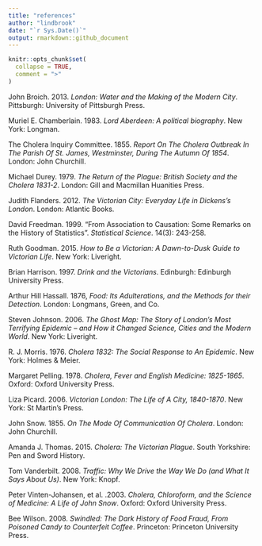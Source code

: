 ```yaml
---
title: "references"
author: "lindbrook"
date: "`r Sys.Date()`"
output: rmarkdown::github_document
---
```


```r
knitr::opts_chunk$set(
  collapse = TRUE,
  comment = ">"
)
```

John Broich. 2013. _London: Water and the Making of the Modern City_. Pittsburgh: University of Pittsburgh Press.

Muriel E. Chamberlain. 1983. _Lord Aberdeen: A political biography_. New York: Longman.

The Cholera Inquiry Committee. 1855. _Report On The Cholera Outbreak In The Parish Of St. James, Westminster, During The Autumn Of 1854_. London: John Churchill.

Michael Durey. 1979. _The Return of the Plague: British Society and the Cholera 1831-2_. London: Gill and Macmillan Huanities Press.

Judith Flanders. 2012. _The Victorian City: Everyday Life in Dickens's London_. London: Atlantic Books.

David Freedman. 1999. "From Association to Causation: Some Remarks on the History of Statistics". _Statistical Science_. 14(3): 243-258.

Ruth Goodman. 2015. _How to Be a Victorian: A Dawn-to-Dusk Guide to Victorian Life_. New York: Liveright.

Brian Harrison. 1997. _Drink and the Victorians_. Edinburgh: Edinburgh University Press.

Arthur Hill Hassall. 1876, _Food: Its Adulterations, and the Methods for their Detection_. London: Longmans, Green, and Co.

Steven Johnson. 2006. _The Ghost Map: The Story of London's Most Terrifying Epidemic – and How it Changed Science, Cities and the Modern World_. New York: Liveright.

R. J. Morris. 1976. _Cholera 1832: The Social Response to An Epidemic_. New York: Holmes & Meier.

Margaret Pelling. 1978. _Cholera, Fever and English Medicine: 1825-1865_. Oxford: Oxford University Press.

Liza Picard. 2006. _Victorian London: The Life of A City, 1840-1870_. New York: St Martin's Press.

John Snow. 1855. _On The Mode Of Communication Of Cholera_. London: John Churchill.

Amanda J. Thomas. 2015. _Cholera: The Victorian Plague_. South Yorkshire: Pen and Sword History.

Tom Vanderbilt. 2008. _Traffic: Why We Drive the Way We Do (and What It Says About Us)_. New York: Knopf.

Peter Vinten-Johansen, et al. .2003. _Cholera, Chloroform, and the Science of Medicine: A Life of John Snow_. Oxford: Oxford University Press.

Bee Wilson. 2008. _Swindled: The Dark History of Food Fraud, From Poisoned Candy to Counterfeit Coffee_. Princeton: Princeton University Press.
